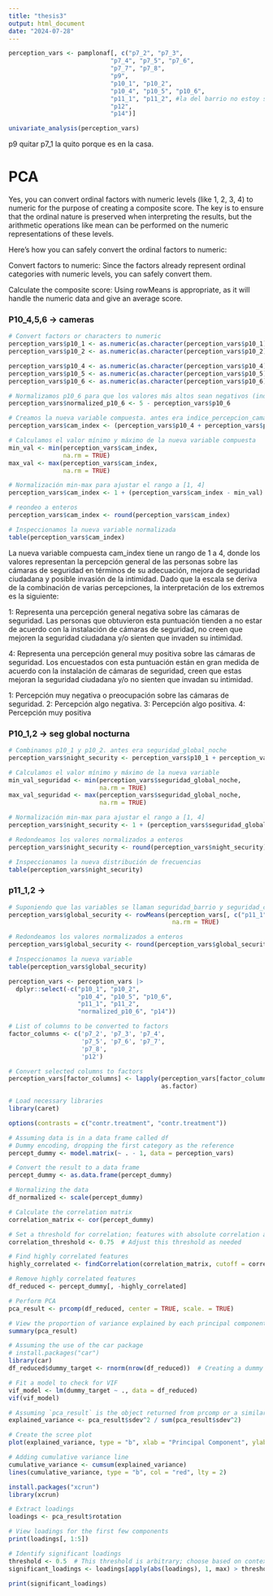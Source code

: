 ```yaml
---
title: "thesis3"
output: html_document
date: "2024-07-28"
---
```


```r
perception_vars <- pamplonaf[, c("p7_2", "p7_3", 
                            "p7_4", "p7_5", "p7_6",
                            "p7_7", "p7_8",
                            "p9", 
                            "p10_1", "p10_2", 
                            "p10_4", "p10_5", "p10_6", 
                            "p11_1", "p11_2", #la del barrio no estoy segura
                            "p12", 
                            "p14")]

univariate_analysis(perception_vars)

```
p9 quitar
p7_1 la quito porque es en la casa. 

# PCA


Yes, you can convert ordinal factors with numeric levels (like 1, 2, 3, 4) to numeric for the purpose of creating a composite score. The key is to ensure that the ordinal nature is preserved when interpreting the results, but the arithmetic operations like mean can be performed on the numeric representations of these levels.

Here's how you can safely convert the ordinal factors to numeric:

Convert factors to numeric: Since the factors already represent ordinal categories with numeric levels, you can safely convert them.

Calculate the composite score: Using rowMeans is appropriate, as it will handle the numeric data and give an average score.

### P10_4,5,6 -> cameras

```r
# Convert factors or characters to numeric
perception_vars$p10_1 <- as.numeric(as.character(perception_vars$p10_1))
perception_vars$p10_2 <- as.numeric(as.character(perception_vars$p10_2))

perception_vars$p10_4 <- as.numeric(as.character(perception_vars$p10_4))
perception_vars$p10_5 <- as.numeric(as.character(perception_vars$p10_5))
perception_vars$p10_6 <- as.numeric(as.character(perception_vars$p10_6))

# Normalizamos p10_6 para que los valores más altos sean negativos (indicando una percepción negativa)
perception_vars$normalized_p10_6 <- 5 - perception_vars$p10_6

# Creamos la nueva variable compuesta. antes era indice_percepcion_camaras
perception_vars$cam_index <- (perception_vars$p10_4 + perception_vars$p10_5) - perception_vars$normalized_p10_6

# Calculamos el valor mínimo y máximo de la nueva variable compuesta
min_val <- min(perception_vars$cam_index, 
               na.rm = TRUE)
max_val <- max(perception_vars$cam_index, 
               na.rm = TRUE)

# Normalización min-max para ajustar el rango a [1, 4]
perception_vars$cam_index <- 1 + (perception_vars$cam_index - min_val) * (3 / (max_val - min_val))

# reondeo a enteros
perception_vars$cam_index <- round(perception_vars$cam_index)

# Inspeccionamos la nueva variable normalizada
table(perception_vars$cam_index)

```
La nueva variable compuesta cam_index tiene un rango de 1 a 4, donde los valores representan la percepción general de las personas sobre las cámaras de seguridad en términos de su adecuación, mejora de seguridad ciudadana y posible invasión de la intimidad. Dado que la escala se deriva de la combinación de varias percepciones, la interpretación de los extremos es la siguiente:

1: Representa una percepción general negativa sobre las cámaras de seguridad. Las personas que obtuvieron esta puntuación tienden a no estar de acuerdo con la instalación de cámaras de seguridad, no creen que mejoren la seguridad ciudadana y/o sienten que invaden su intimidad.

4: Representa una percepción general muy positiva sobre las cámaras de seguridad. Los encuestados con esta puntuación están en gran medida de acuerdo con la instalación de cámaras de seguridad, creen que estas mejoran la seguridad ciudadana y/o no sienten que invadan su intimidad.

1: Percepción muy negativa o preocupación sobre las cámaras de seguridad.
2: Percepción algo negativa.
3: Percepción algo positiva.
4: Percepción muy positiva

### P10_1,2 -> seg global nocturna

```r
# Combinamos p10_1 y p10_2. antes era seguridad_global_noche
perception_vars$night_security <- perception_vars$p10_1 + perception_vars$p10_2

# Calculamos el valor mínimo y máximo de la nueva variable
min_val_seguridad <- min(perception_vars$seguridad_global_noche,
                         na.rm = TRUE)
max_val_seguridad <- max(perception_vars$seguridad_global_noche, 
                         na.rm = TRUE)

# Normalización min-max para ajustar el rango a [1, 4]
perception_vars$night_security <- 1 + (perception_vars$seguridad_global_noche - min_val_seguridad) * (3 / (max_val_seguridad - min_val_seguridad))

# Redondeamos los valores normalizados a enteros
perception_vars$night_security <- round(perception_vars$night_security)

# Inspeccionamos la nueva distribución de frecuencias
table(perception_vars$night_security)

```

### p11_1,2 ->

```r
# Suponiendo que las variables se llaman seguridad_barrio y seguridad_ciudad en el dataframe perception_vars
perception_vars$global_security <- rowMeans(perception_vars[, c("p11_1", "p11_2")], 
                                             na.rm = TRUE)

# Redondeamos los valores normalizados a enteros
perception_vars$global_security <- round(perception_vars$global_security)

# Inspeccionamos la nueva variable
table(perception_vars$global_security)

```


```r
perception_vars <- perception_vars |> 
  dplyr::select(-c("p10_1", "p10_2",
                   "p10_4", "p10_5", "p10_6",
                   "p11_1", "p11_2",
                   "normalized_p10_6", "p14"))
```

```r
# List of columns to be converted to factors
factor_columns <- c('p7_2', 'p7_3', 'p7_4', 
                    'p7_5', 'p7_6', 'p7_7', 
                    'p7_8', 
                    'p12')

# Convert selected columns to factors
perception_vars[factor_columns] <- lapply(perception_vars[factor_columns],
                                          as.factor)

```


```r
# Load necessary libraries
library(caret)

options(contrasts = c("contr.treatment", "contr.treatment"))

# Assuming data is in a data frame called df
# Dummy encoding, dropping the first category as the reference
percept_dummy <- model.matrix(~ . - 1, data = perception_vars)

# Convert the result to a data frame
percept_dummy <- as.data.frame(percept_dummy)

# Normalizing the data
df_normalized <- scale(percept_dummy)

```

```r
# Calculate the correlation matrix
correlation_matrix <- cor(percept_dummy)

# Set a threshold for correlation; features with absolute correlation above this threshold are considered redundant
correlation_threshold <- 0.75  # Adjust this threshold as needed

# Find highly correlated features
highly_correlated <- findCorrelation(correlation_matrix, cutoff = correlation_threshold)

# Remove highly correlated features
df_reduced <- percept_dummy[, -highly_correlated]

```

```r
# Perform PCA
pca_result <- prcomp(df_reduced, center = TRUE, scale. = TRUE)

# View the proportion of variance explained by each principal component
summary(pca_result)

# Assuming the use of the car package
# install.packages("car")
library(car)
df_reduced$dummy_target <- rnorm(nrow(df_reduced))  # Creating a dummy target

# Fit a model to check for VIF
vif_model <- lm(dummy_target ~ ., data = df_reduced)
vif(vif_model)


```

```r
# Assuming `pca_result` is the object returned from prcomp or a similar PCA function
explained_variance <- pca_result$sdev^2 / sum(pca_result$sdev^2)

# Create the scree plot
plot(explained_variance, type = "b", xlab = "Principal Component", ylab = "Proportion of Variance Explained", main = "Scree Plot")

# Adding cumulative variance line
cumulative_variance <- cumsum(explained_variance)
lines(cumulative_variance, type = "b", col = "red", lty = 2)

install.packages("xcrun")
library(xcrun)
```

```r
# Extract loadings
loadings <- pca_result$rotation

# View loadings for the first few components
print(loadings[, 1:5])

# Identify significant loadings
threshold <- 0.5  # This threshold is arbitrary; choose based on context
significant_loadings <- loadings[apply(abs(loadings), 1, max) > threshold, ]

print(significant_loadings)

```

